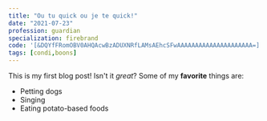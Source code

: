 ```yaml
---
title: "Ou tu quick ou je te quick!"
date: "2021-07-23"
profession: guardian
specialization: firebrand
code: '[&DQYfFRomOBV0AHQAcwBzADUXNRfLAMsAEhcSFwAAAAAAAAAAAAAAAAAAAAA=]'
tags: [condi,boons]
---
```

This is my first blog post! Isn't it *great*?
Some of my **favorite** things are:
* Petting dogs
* Singing
* Eating potato-based foods